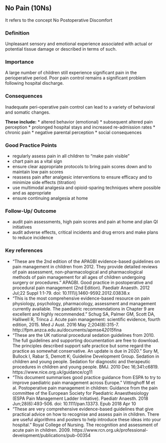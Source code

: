 ## No Pain (10Ns)
It refers to the concept No Postoperative Discomfort

### Definition
Unpleasant sensory and emotional experience associated with actual or potential tissue damage or described in terms of such.

### Importance
A large number of children still experience significant pain in the perioperative period. Poor pain control remains a significant problem following hospital discharge.

### Consequences
Inadequate peri-operative pain control can lead to a variety of behavioral and somatic changes.

**These include:**
* altered behavior (emotional)
* subsequent altered pain perception
* prolonged hospital stays and increased re-admission rates
* chronic pain
* negative parental perception
* social consequences

### Good Practice Points
* regularly assess pain in all children to "make pain visible"
* chart pain as a vital sign
* ensure clear appropriate protocols to bring pain scores down and to maintain low pain scores
* reassess pain after analgesic interventions to ensure efficacy and to minimize side effects (titration)
* use multimodal analgesia and opioid-sparing techniques where possible and as appropriate
* ensure continuing analgesia at home

### Follow-Up/ Outcome
* audit pain assessments, high pain scores and pain at home and plan QI initiatives
* audit adverse effects, critical incidents and drug errors and make plans to reduce incidence

### Key references
* "These are the 2nd edition of the APAGBI evidence-based guidelines on pain management in children from 2012. They provide detailed reviews of pain assessment, non-pharmacological and pharmacological methods of pain management for all ages of children undergoing surgery or procedures." APAGBI. Good practice in postoperative and procedural pain management (2nd Edition). Paediatr Anaesth. 2012 Jul;22 Suppl 1:1-79. doi: 10.1111/j.1460-9592.2012.03838.x
* "This is the most comprehensive evidence-based resource on pain physiology, psychology, pharmacology, assessment and management currently available. The paediatric recommendations in Chapter 9 are excellent and highly recommended." Schug SA, Palmer GM, Scott DA, Halliwell R, Trinca J. Acute pain management: scientific evidence, fourth edition, 2015. Med J Aust. 2016 May 2;204(8):315-7. http://fpm.anzca.edu.au/documents/apmse4*2015*fina
* "These are the UK national procedural sedation guidelines from 2010. The full guidelines and supporting documentation are free to download. The principles described support safe practice but some regard the practice as somewhat conservative. An update is due in 2020." Sury M, Bullock I, Rabar S, Demott K; Guideline Development Group. Sedation in children and young people. Sedation for diagnostic and therapeutic procedures in children and young people. BMJ. 2010 Dec 16;341:c6819. https://www.nice.org.uk/guidance/cg11
* "This document summarises good practice guidance from ESPA to try to improve paediatric pain management across Europe." Vittinghoff M et al. Postoperative pain management in children: Guidance from the pain committee of the European Society for Paediatric Anaesthesiology (ESPA Pain Management Ladder Initiative). Paediatr Anaesth. 2018 Jun;28(6):493-506. doi: 10.1111/pan.13373. Epub 2018 Apr 10
* "These are very comprehensive evidence-based guidelines that give practical advice on how to recognise and assess pain in children. There are useful algorithms and posters to help introduce these ideas into your hospital." Royal College of Nursing. The recognition and assessment of acute pain in children. 2009. https://www.rcn.org.uk/professional-development/publications/pub-00354


